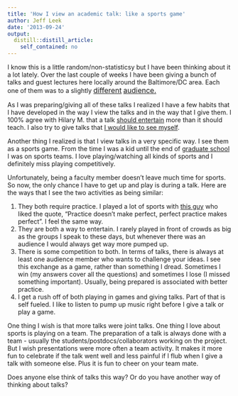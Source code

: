 ```yaml
---
title: 'How I view an academic talk: like a sports game'
author: Jeff Leek
date: '2013-09-24'
output:
  distill::distill_article:
    self_contained: no
---
```


I know this is a little random/non-statisticsy but I have been thinking about it a lot lately. Over the last couple of weeks I have been giving a bunch of talks and guest lectures here locally around the Baltimore/DC area. Each one of them was to a slightly <a style="font-size: 16px;" href="http://www.meetup.com/Data-Science-MD/events/135629022/">different</a> <a style="font-size: 16px;" href="http://www.cbcb.umd.edu/~langmead/teaching/f2013_439/syllabus.pdf">audience.</a>

As I was preparing/giving all of these talks I realized I have a few habits that I have developed in the way I view the talks and in the way that I give them. I 100% agree with Hilary M. that a talk [should entertain](http://www.hilarymason.com/speaking/speaking-entertain-dont-teach/) more than it should teach. I also try to give talks that [I would like to see myself](http://simplystatistics.org/2012/03/05/characteristics-of-my-favorite-statistics-talks/).

Another thing I realized is that I view talks in a very specific way. I see them as a sports game. From the time I was a kid until the end of [graduate school](http://biostat.jhsph.edu/~jleek/ultimate.png) I was on sports teams. I love playing/watching all kinds of sports and I definitely miss playing competitively.

Unfortunately, being a faculty member doesn't leave much time for sports. So now, the only chance I have to get up and play is during a talk. Here are the ways that I see the two activities as being similar:

  1. They both require practice. I played a lot of sports with [this guy](http://www.biostat.umn.edu/~rudser/Images/IMG_0220.JPG) who liked the quote, "Practice doesn't make perfect, perfect practice makes perfect". I feel the same way.
  2. They are both a way to entertain. I rarely played in front of crowds as big as the groups I speak to these days, but whenever there was an audience I would always get way more pumped up.
  3. There is some competition to both. In terms of talks, there is always at least one audience member who wants to challenge your ideas. I see this exchange as a game, rather than something I dread. Sometimes I win (my answers cover all the questions) and sometimes I lose (I missed something important). Usually, being prepared is associated with better practice.
  4. I get a rush off of both playing in games and giving talks. Part of that is self fueled. I like to listen to pump up music right before I give a talk or play a game.

One thing I wish is that more talks were joint talks. One thing I love about sports is playing on a team. The preparation of a talk is always done with a team - usually the students/postdocs/collaborators working on the project. But I wish presentations were more often a team activity. It makes it more fun to celebrate if the talk went well and less painful if I flub when I give a talk with someone else. Plus it is fun to cheer on your team mate.

Does anyone else think of talks this way? Or do you have another way of thinking about talks?

&nbsp;

&nbsp;

&nbsp;
